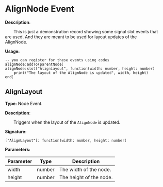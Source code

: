 # AlignNode Event

**Description:**

&emsp;&emsp;This is just a demonstration record showing some signal slot events that are used. And they are meant to be used for layout updates of the AlignNode.

**Usage:**
```tl
-- you can register for these events using codes
alignNode:addTo(parentNode)
alignNode:slot("AlignLayout", function(width: number, height: number)
	print("The layout of the AlignNode is updated", width, height)
end)
```

## AlignLayout

**Type:** Node Event.

**Description:**

&emsp;&emsp;Triggers when the layout of the `AlignNode` is updated.

**Signature:**
```tl
["AlignLayout"]: function(width: number, height: number)
```

**Parameters:**

| Parameter | Type | Description |
| --- | --- | --- |
| width | number | The width of the node. |
| height | number | The height of the node. |